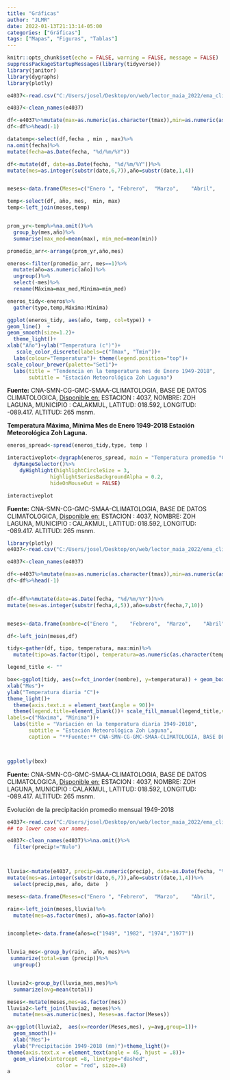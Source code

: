 ```yaml
---
title: "Gráficas"
author: "JLMR"
date: 2022-01-13T21:13:14-05:00
categories: ["Gráficas"]
tags: ["Mapas", "Figuras", "Tablas"]
---
```



```r
knitr::opts_chunk$set(echo = FALSE, warning = FALSE, message = FALSE)
suppressPackageStartupMessages(library(tidyverse))
library(janitor)
library(dygraphs)
library(plotly)
```


```r

e4037<-read.csv("C:/Users/josel/Desktop/on/web/lector_maia_2022/ema_climatologia.csv")

e4037<-clean_names(e4037)

df<-e4037%>%mutate(max=as.numeric(as.character(tmax)),min=as.numeric(as.character(tmin)))
df<-df%>%head(-1)

datatemp<-select(df,fecha , min , max)%>%
na.omit(fecha)%>%
mutate(fecha=as.Date(fecha, "%d/%m/%Y"))

df<-mutate(df, date=as.Date(fecha, "%d/%m/%Y"))%>%
mutate(mes=as.integer(substr(date,6,7)),año=substr(date,1,4))


meses<-data.frame(Meses=c("Enero ",	"Febrero",	"Marzo",	"Abril",	"Mayo",	"Junio",	"Julio",	"Agosto",	"Septiembre",	"Octubre",	"Noviembre",	"Diciembre"),mes=seq(1, 12, by=1))

temp<-select(df, año, mes,  min, max)
temp<-left_join(meses,temp)


prom_yr<-temp%>%na.omit()%>%
  group_by(mes,año)%>%
  summarise(max_med=mean(max), min_med=mean(min))

promedio_arr<-arrange(prom_yr,año,mes)

eneros<-filter(promedio_arr, mes==1)%>%
  mutate(año=as.numeric(año))%>%
  ungroup()%>%
  select(-mes)%>%
  rename(Máxima=max_med,Mínima=min_med) 

eneros_tidy<-eneros%>%
  gather(type,temp,Máxima:Mínima)

```




```r

ggplot(eneros_tidy, aes(año, temp, col=type)) + 
geom_line()  +
geom_smooth(size=1.2)+
  theme_light()+
xlab("Año")+ylab("Temperatura (c°)")+
   scale_color_discrete(labels=c("Tmax", "Tmin"))+
  labs(colour="Temperatura")+ theme(legend.position="top")+
scale_colour_brewer(palette="Set1")+
  labs(title = "Tendencia en la temperatura mes de Enero 1949-2018",
       subtitle = "Estación Meteorológica Zoh Laguna")
```


**Fuente:** CNA-SMN-CG-GMC-SMAA-CLIMATOLOGIA, BASE DE DATOS CLIMATOLOGICA, [Disponible en:](https://smn.conagua.gob.mx/tools/RESOURCES/Diarios/4037.txt) ESTACION  : 4037, NOMBRE: ZOH LAGUNA, MUNICIPIO : CALAKMUL, LATITUD: 018.592, LONGITUD: -089.417. ALTITUD: 265 msnm.


**Temperatura Máxima, Mínima Mes de Enero 1949-2018 Estación Meteorológica Zoh Laguna.**

```r

eneros_spread<-spread(eneros_tidy,type, temp )

interactiveplot<-dygraph(eneros_spread, main = "Temperatura promedio °C") %>%
  dyRangeSelector()%>%
    dyHighlight(highlightCircleSize = 3, 
              highlightSeriesBackgroundAlpha = 0.2,
              hideOnMouseOut = FALSE)

interactiveplot
```
**Fuente:** CNA-SMN-CG-GMC-SMAA-CLIMATOLOGIA, BASE DE DATOS CLIMATOLOGICA, [Disponible en:](https://smn.conagua.gob.mx/tools/RESOURCES/Diarios/4037.txt) ESTACION  : 4037, NOMBRE: ZOH LAGUNA, MUNICIPIO : CALAKMUL, LATITUD: 018.592, LONGITUD: -089.417. ALTITUD: 265 msnm.






```r
library(plotly)
e4037<-read.csv("C:/Users/josel/Desktop/on/web/lector_maia_2022/ema_climatologia.csv")

e4037<-clean_names(e4037)

df<-e4037%>%mutate(max=as.numeric(as.character(tmax)),min=as.numeric(as.character(tmin)))
df<-df%>%head(-1)


df<-df%>%mutate(date=as.Date(fecha, "%d/%m/%Y"))%>%
mutate(mes=as.integer(substr(fecha,4,5)),año=substr(fecha,7,10))


meses<-data.frame(nombre=c("Enero ",	"Febrero",	"Marzo",	"Abril",	"Mayo",	"Junio",	"Julio",	"Agosto",	"Septiembre",	"Octubre",	"Noviembre",	"Diciembre"),mes=seq(1, 12, by=1))

df<-left_join(meses,df)

tidy<-gather(df, tipo, temperatura, max:min)%>%
  mutate(tipo=as.factor(tipo), temperatura=as.numeric(as.character(temperatura)))

legend_title <- ""

box<-ggplot(tidy, aes(x=fct_inorder(nombre), y=temperatura)) + geom_boxplot(aes(fill=tipo))+
xlab("Mes")+
ylab("Temperatura diaria °C")+
theme_light()+
  theme(axis.text.x = element_text(angle = 90))+
  theme(legend.title=element_blank())+ scale_fill_manual(legend_title,values=c("firebrick1", "cyan2"),
labels=c("Máxima", "Mínima"))+
  labs(title = "Variación en la temperatura diaria 1949-2018",
       subtitle = "Estación Meteorológica Zoh Laguna",
       caption = "**Fuente:** CNA-SMN-CG-GMC-SMAA-CLIMATOLOGIA, BASE DE DATOS CLIMATOLOGICA, [Disponible en:](https://smn.conagua.gob.mx/tools/RESOURCES/Diarios/4037.txt) ESTACION  : 4037, NOMBRE: ZOH LAGUNA, MUNICIPIO : CALAKMUL, LATITUD: 018.592, LONGITUD: -089.417. ALTITUD: 265 msnm.")  



ggplotly(box)

```
**Fuente:** CNA-SMN-CG-GMC-SMAA-CLIMATOLOGIA, BASE DE DATOS CLIMATOLOGICA, [Disponible en:](https://smn.conagua.gob.mx/tools/RESOURCES/Diarios/4037.txt) ESTACION  : 4037, NOMBRE: ZOH LAGUNA, MUNICIPIO : CALAKMUL, LATITUD: 018.592, LONGITUD: -089.417. ALTITUD: 265 msnm.


Evolución de la precipitación promedio mensual 1949-2018

```r

e4037<-read.csv("C:/Users/josel/Desktop/on/web/lector_maia_2022/ema_climatologia.csv")
## to lower case var names.

e4037<-clean_names(e4037)%>%na.omit()%>%
  filter(precip!="Nulo")



lluvia<-mutate(e4037, precip=as.numeric(precip), date=as.Date(fecha, "%d/%m/%Y"))%>%
mutate(mes=as.integer(substr(date,6,7)),año=substr(date,1,4))%>%
  select(precip,mes, año, date  )

meses<-data.frame(Meses=c("Enero ",	"Febrero",	"Marzo",	"Abril",	"Mayo",	"Junio",	"Julio",	"Agosto",	"Septiembre",	"Octubre",	"Noviembre",	"Diciembre"),mes=seq(1, 12, by=1))

rain<-left_join(meses,lluvia)%>%
  mutate(mes=as.factor(mes), año=as.factor(año))


incomplete<-data.frame(años=c("1949", "1982", "1974","1977"))


lluvia_mes<-group_by(rain,  año, mes)%>%
 summarize(total=sum (precip))%>%
  ungroup()


lluvia2<-group_by(lluvia_mes,mes)%>%
  summarize(avg=mean(total))

meses<-mutate(meses,mes=as.factor(mes))
lluvia2<-left_join(lluvia2, meses)%>%
  mutate(mes=as.numeric(mes), Meses=as.factor(Meses))

a<-ggplot(lluvia2,  aes(x=reorder(Meses,mes), y=avg,group=1))+
  geom_smooth()+
  xlab("Mes")+
  ylab("Precipitación 1949-2018 (mm)")+theme_light()+
theme(axis.text.x = element_text(angle = 45, hjust = .8))+
  geom_vline(xintercept =8, linetype="dashed", 
                color = "red", size=.8)
a

```



